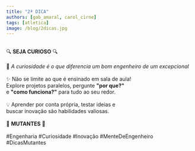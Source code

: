 ```yaml
---
title: "2ª DICA"
authors: [gab_amaral, carol_cirne]
tags: [atletica]
image: /blog/2dicas.jpg
---
```

⠀⠀⠀⠀⠀⠀⠀⠀⠀  
🔍  **SEJA CURIOSO**  🔍  
⠀⠀⠀⠀⠀⠀⠀⠀⠀  
📌 *A curiosidade é o que diferencia um bom engenheiro de um excepcional*  
⠀⠀⠀⠀⠀⠀⠀⠀⠀  
✨ Não se limite ao que é ensinado em sala de aula!  
Explore projetos paralelos, pergunte **"por que?"**  
e **"como funciona?"** para tudo ao seu redor.  
⠀⠀⠀⠀⠀⠀⠀⠀⠀  
💡 Aprender por conta própria, testar ideias e  
buscar inovação são habilidades valiosas.  
⠀⠀⠀⠀⠀⠀⠀⠀⠀  
🚀 **MUTANTES** 🚀  
⠀⠀⠀⠀⠀⠀⠀⠀⠀  
#Engenharia #Curiosidade #Inovação #MenteDeEngenheiro #DicasMutantes